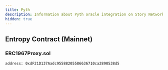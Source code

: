 ```yaml
---
title: Pyth
description: Information about Pyth oracle integration on Story Network
hidden: true
---
```

## Entropy Contract (Mainnet)

### ERC1967Proxy.sol

```
address: 0xdF21D137Aadc95588205586636710ca2890538d5
```